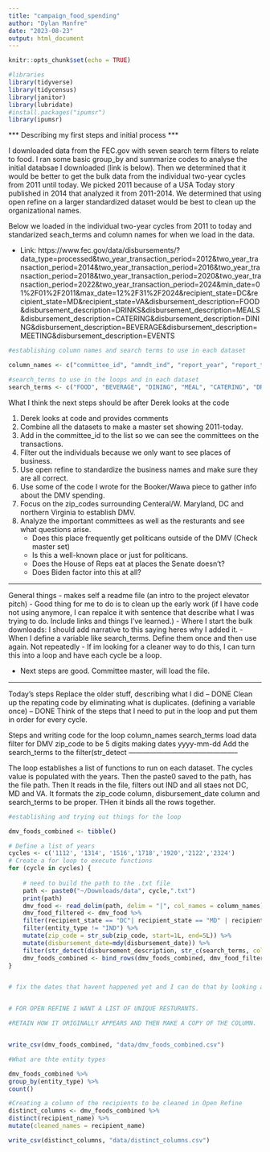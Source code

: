 ```yaml
---
title: "campaign_food_spending"
author: "Dylan Manfre"
date: "2023-08-23"
output: html_document
---
```


```r
knitr::opts_chunk$set(echo = TRUE)
```

```r

#libraries
library(tidyverse)
library(tidycensus)
library(janitor)
library(lubridate)
#install.packages("ipumsr")
library(ipumsr)
```


*** Describing my first steps and initial process ***

I downloaded data from the FEC.gov with seven search term filters to relate to food. I ran some basic group_by and summarize codes to analyse the initial databsae I downloaded (link is below). Then we determined that it would be better to get the bulk data from the individual two-year cycles from 2011 until today. We picked 2011 because of a USA Today story published in 2014 that analyzed it from 2011-2014. We determined that using open refine on a larger standardized dataset would be best to clean up the organizational names. 

Below we loaded in the individual two-year cycles from 2011 to today and standarized seach_terms and column names for when we load in the data. 

 - Link: https://www.fec.gov/data/disbursements/?data_type=processed&two_year_transaction_period=2012&two_year_transaction_period=2014&two_year_transaction_period=2016&two_year_transaction_period=2018&two_year_transaction_period=2020&two_year_transaction_period=2022&two_year_transaction_period=2024&min_date=01%2F01%2F2011&max_date=12%2F31%2F2024&recipient_state=DC&recipient_state=MD&recipient_state=VA&disbursement_description=FOOD&disbursement_description=DRINKS&disbursement_description=MEALS&disbursement_description=CATERING&disbursement_description=DINING&disbursement_description=BEVERAGE&disbursement_description=MEETING&disbursement_description=EVENTS

```r
#establishing column names and search terms to use in each dataset

column_names <- c("committee_id", "amndt_ind", "report_year", "report_type", "image_number", "line_number", "form_tp_cd", "sched_tp_cd", "recipient_name", "recipient_city", "recipient_state", "zip_code", "disbursement_date", "disbursement_amount", "transaction_pgi", "disbursement_description", "category", "category_desc", "memo_cd", "memo_text", "entity_type", "sub_id", "file_num", "tran_id", "back_ref_tran_id")  # Add your column names here

#search_terms to use in the loops and in each dataset
search_terms <- c("FOOD", "BEVERAGE", "DINING", "MEAL", "CATERING", "DRINK", "EVENT")

```

What I think the next steps should be after Derek looks at the code

1. Derek looks at code and provides comments
2. Combine all the datasets to make a master set showing 2011-today.
3. Add in the committee_id to the list so we can see the committees on the transactions.
4. Filter out the individuals because we only want to see places of business. 
5. Use open refine to standardize the business names and make sure they are all correct.
6. Use some of the code I wrote for the Booker/Wawa piece to gather info about the DMV spending.
7. Focus on the zip_codes surrounding Centeral/W. Maryland, DC and northern Virginia to establish DMV.
8. Analyze the important committees as well as the resturants and see what questions arise.
    - Does this place frequently get politicans outside of the DMV (Check master set)
    - Is this a well-known place or just for politicans.
    - Does the House of Reps eat at places the Senate doesn't?
    - Does Biden factor into this at all?

----------------------

General things
- makes self a readme file (an intro to the project elevator pitch)
- Good thing for me to do is to clean up the early work (if I have code not using anymore, I can repalce it with sentence that describe what I was trying to do. Include links and things I've learned.)
- Where I start the bulk downloads: I should add narrative to this saying heres why I added it.
- When I define a variable like search_terms. Define them once and then use again. Not repeatedly
- If im looking for a cleaner way to do this, I can turn this into a loop and have each cycle be a loop. 

- Next steps are good. Committee master, will load the file. 

-----------------------

Today's steps
Replace the older stuff, describing what I did -- DONE
Clean up the repating code by eliminating what is duplicates. (defining a variable once) -- DONE
Think of the steps that I need to put in the loop and put them in order for every cycle.

Steps and writing code for the loop
column_names
search_terms
load data
filter for DMV
zip_code to be 5 digits
making dates yyyy-mm-dd
Add the search_terms to the filter(str_detect
-----------------------------------------------


The loop establishes a list of functions to run on each dataset. The cycles value is populated with the years. Then the paste0 saved to the path, has the file path.
Then It reads in the file, filters out IND and all staes not DC, MD and VA. It formats the zip_code column, disbursement_date column and search_terms to be proper. THen it binds all the rows together. 


```r
#establishing and trying out things for the loop

dmv_foods_combined <- tibble()

# Define a list of years
cycles <- c('1112', '1314', '1516','1718','1920','2122','2324')
# Create a for loop to execute functions
for (cycle in cycles) {
  
    # need to build the path to the .txt file
    path <- paste0("~/Downloads/data", cycle,".txt")
    print(path)
    dmv_food <- read_delim(path, delim = "|", col_names = column_names)
    dmv_food_filtered <- dmv_food %>% 
    filter(recipient_state == "DC"| recipient_state == "MD" | recipient_state == "VA") %>%
    filter(entity_type != "IND") %>% 
    mutate(zip_code = str_sub(zip_code, start=1L, end=5L)) %>%
    mutate(disbursement_date=mdy(disbursement_date)) %>%
    filter(str_detect(disbursement_description, str_c(search_terms, collapse = "|")))
    dmv_foods_combined <- bind_rows(dmv_foods_combined, dmv_food_filtered)
}


# fix the dates that havent happened yet and I can do that by looking at the image number on FEC. 


# FOR OPEN REFINE I WANT A LIST OF UNIQUE RESTURANTS. 

#RETAIN HOW IT ORIGINALLY APPEARS AND THEN MAKE A COPY OF THE COLUMN.


write_csv(dmv_foods_combined, "data/dmv_foods_combined.csv")

```


```r
#What are thte entity types

dmv_foods_combined %>% 
group_by(entity_type) %>% 
count()
```


```r
#Creating a column of the recipients to be cleaned in Open Refine
distinct_columns <- dmv_foods_combined %>% 
distinct(recipient_name) %>% 
mutate(cleaned_names = recipient_name)

write_csv(distinct_columns, "data/distinct_columns.csv")



```








